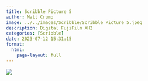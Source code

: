 ```yaml
---
title: Scribble Picture 5
author: Matt Crump
image: ../../images/Scribble/Scribble Picture 5.jpeg
description: Digital FujiFilm XH2
categories: [Scribble]
date: 2023-07-12 15:31:15
format:
  html:
    page-layout: full
---
```


![](../../images/Scribble/Scribble Picture 5.jpeg)

